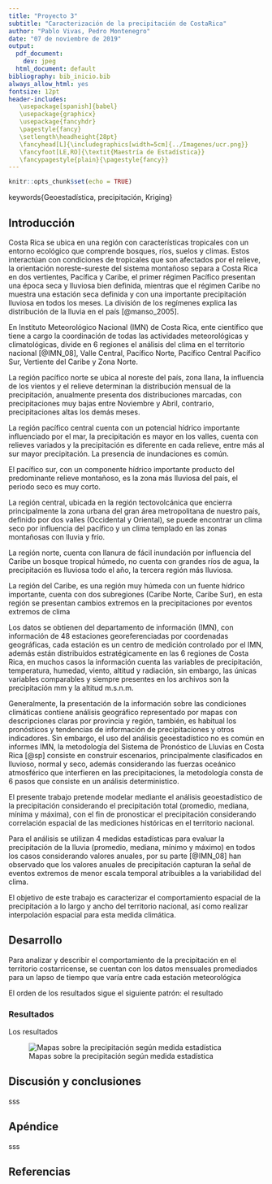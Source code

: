 ```yaml
---
title: "Proyecto 3"
subtitle: "Caracterización de la precipitación de CostaRica"
author: "Pablo Vivas, Pedro Montenegro"
date: "07 de noviembre de 2019"
output:
  pdf_document:
    dev: jpeg
  html_document: default
bibliography: bib_inicio.bib
always_allow_html: yes
fontsize: 12pt 
header-includes:
   \usepackage[spanish]{babel}
   \usepackage{graphicx}
   \usepackage{fancyhdr}
   \pagestyle{fancy}
   \setlength\headheight{28pt}
   \fancyhead[L]{\includegraphics[width=5cm]{../Imagenes/ucr.png}}
   \fancyfoot[LE,RO]{\textit{Maestría de Estadística}}
   \fancypagestyle{plain}{\pagestyle{fancy}}
---
```


```r
knitr::opts_chunk$set(echo = TRUE)
```

keywords{Geoestadística, precipitación, Kriging}

## Introducción

Costa Rica se ubica en una región con características tropicales con un entorno ecológico que comprende bosques, ríos, suelos y climas. Estos interactúan con condiciones de tropicales que son afectados por el relieve, la orientación noreste-sureste del sistema montañoso separa a Costa Rica en dos vertientes, Pacífica y Caribe, el primer régimen Pacífico presentan una época seca y lluviosa bien definida, mientras que el régimen Caribe no muestra una estación seca definida y con una importante precipitación lluviosa en todos los meses. La división de los regímenes explica las distribución de la lluvia en el país [@manso_2005].

En Instituto Meteorológico Nacional (IMN) de Costa Rica, ente científico que tiene a cargo la coordinación de todas las actividades meteorológicas y climatológicas, divide en 6 regiones el análisis del clima en el territorio nacional [@IMN_08], Valle Central, Pacífico Norte, Pacífico Central Pacífico Sur, Vertiente del Caribe y Zona Norte.

La región pacífico norte se ubica al noreste del país, zona llana, la influencia de los vientos y el relieve determinan la distribución mensual de la precipitación, anualmente presenta dos distribuciones marcadas, con precipitaciones muy bajas entre Noviembre y Abril, contrario, precipitaciones altas los demás meses.

La región pacífico central cuenta con un potencial hídrico importante influenciado por el mar, la precipitación es mayor en los valles, cuenta con relieves variados y la precipitación es diferente en cada relieve, entre más al sur mayor precipitación. La presencia de inundaciones es común.

El pacífico sur, con un componente hídrico importante producto del predominante relieve montañoso, es la zona más lluviosa del país, el periodo seco es muy corto.

La región central, ubicada en la región tectovolcánica que encierra principalmente la zona urbana del gran área metropolitana de nuestro país, definido por dos valles (Occidental y Oriental), se puede encontrar un clima seco por influencia del pacífico y un clima templado en las zonas montañosas con lluvia y frío.

La región norte, cuenta con llanura de fácil inundación por influencia del Caribe un bosque tropical húmedo, no cuenta con grandes ríos de agua, la precipitación es lluviosa todo el año, la tercera región más lluviosa.

La región del Caribe, es una región muy húmeda con un fuente hídrico importante, cuenta con dos subregiones (Caribe Norte, Caribe Sur), en esta región se presentan cambios extremos en la precipitaciones por eventos extremos de clima

Los datos se obtienen del departamento de información (IMN), con información de 48 estaciones georeferenciadas por coordenadas geográficas, cada estación es un centro de medición controlado por el IMN, además están distribuidos estratégicamente en las 6 regiones de Costa Rica, en muchos casos la información cuenta las variables de precipitación, temperatura, humedad, viento, altitud y radiación, sin embargo, las únicas variables comparables y siempre presentes en los archivos son la precipitación mm y la altitud m.s.n.m.

Generalmente, la presentación de la información sobre las condiciones climáticas contiene análisis geográfico representado por mapas con descripciones claras por provincia y región, también, es habitual los pronósticos y tendencias de información de precipitaciones y otros indicadores. Sin embargo, el uso del análisis geoestadístico no es común en informes IMN, la metodología del Sistema de Pronóstico de Lluvias en Costa Rica [@sp] consiste en construir escenarios, principalmente clasificados en lluvioso, normal y seco, además considerando las fuerzas oceánico atmosférico que interfieren en las precipitaciones, la metodología consta de 6 pasos que consiste en un análisis deterministico.

El presente trabajo pretende modelar mediante el análisis geoestadístico de la precipitación considerando el precipitación total (promedio, mediana, mínima y máxima), con el fin de pronosticar el precipitación considerando correlación espacial de las mediciones históricas en el territorio nacional. 

Para el análisis se utilizan 4 medidas estadísticas para evaluar la precipitación de la lluvia (promedio, mediana, mínimo y máximo) en todos los casos considerando valores anuales, por su parte [@IMN_08] han observado que los valores anuales de precipitación capturan la señal de eventos extremos de menor escala temporal atribuibles a la variabilidad del clima.

El objetivo de este trabajo es caracterizar el comportamiento espacial de la precipitación a lo largo y ancho del territorio nacional, así como realizar interpolación espacial para esta medida climática.



## Desarrollo

Para analizar y describir el comportamiento de la precipitación en el territorio costarricense, se cuentan con los datos mensuales promediados para un lapso de tiempo que varía entre cada estación meteorológica

El orden de los resultados sigue el siguiente patrón: el resultado 


\begin{center}
    \begin{table}[h]
\begin{tabular}{|l|l|l|l|l|}
\hline
\textbf{Datos asociados}&\textbf{Modelo}& \textbf{Nugget} &\textbf{Umbral} & \textbf{Rango}  \\ \hline
Promedio & Matern & 161 & 6651 & 11 \\ \hline
 Mediana& Stein's Matern & 77& 10202  & 34 \\ \hline
 Mínimo&  Stein's Matern & 0 & 3040 & 34 \\ \hline
 Máximo&  Spherical & 861 & 15517 & 68 \\ \hline
\end{tabular}
\end{table}
\end{center}

### Resultados

Los resultados

![Mapas sobre la precipitación según medida estadística](../Imagenes/plots.png)

## Discusión y conclusiones

sss

## Apéndice 

sss


## Referencias
